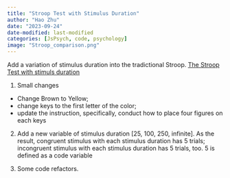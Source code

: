 ```yaml
---
title: "Stroop Test with Stimulus Duration"
author: "Hao Zhu"
date: "2023-09-24"
date-modified: last-modified
categories: [JsPsych, code, psychology]
image: "Stroop_comparison.png"
---
```


Add a variation of stimulus duration into the tradictional Stroop. [The Stroop Test with stimuls duration](../../experiments/stroop/stroop-duration.html)

1.  Small changes

-   Change Brown to Yellow;
-   change keys to the first letter of the color;
-   update the instruction, specifically, conduct how to place four figures on each keys

2.  Add a new variable of stimulus duration \[25, 100, 250, infinite\]. As the result, congruent stimulus with each stimulus duration has 5 trials; incongruent stimulus with each stimulus duration has 5 trials, too. 5 is defined as a code variable

3.  Some code refactors.
